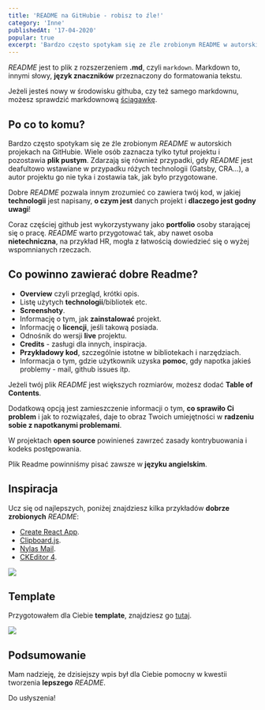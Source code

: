 ```yaml
---
title: 'README na GitHubie - robisz to źle!'
category: 'Inne'
publishedAt: '17-04-2020'
popular: true
excerpt: 'Bardzo często spotykam się ze źle zrobionym README w autorskich projekach na GitHubie. Wiele osób zaznacza tylko tytuł projektu i pozostawia plik pustym.'
---
```


_README_ jest to plik z rozszerzeniem **.md**, czyli `markdown`. Markdown to, innymi słowy, **język znaczników** przeznaczony do formatowania tekstu.

Jeżeli jesteś nowy w środowisku githuba, czy też samego markdownu, możesz sprawdzić markdownową [ściągawkę](https://github.com/adam-p/markdown-here/wiki/Markdown-Cheatsheet).

## Po co to komu?

Bardzo często spotykam się ze źle zrobionym _README_ w autorskich projekach na GitHubie. Wiele osób zaznacza tylko tytuł projektu i pozostawia **plik pustym**. Zdarzają się również przypadki, gdy _README_ jest deafultowo wstawiane w przypadku różych technologii (Gatsby, CRA...), a autor projektu go nie tyka i zostawia tak, jak było przygotowane.

Dobre _README_ pozwala innym zrozumieć co zawiera twój kod, w jakiej **technologii** jest napisany, **o czym jest** danych projekt i **dlaczego jest godny uwagi**!

Coraz częściej github jest wykorzystywany jako **portfolio** osoby starającej się o pracę. _README_ warto przygotować tak, aby nawet osoba **nietechniczna**, na przykład HR, mogła z łatwością dowiedzieć się o wyżej wspomnianych rzeczach.

## Co powinno zawierać dobre Readme?

- **Overview** czyli przegląd, krótki opis.
- Listę użytych **technologii**/bibliotek etc.
- **Screenshoty**.
- Informację o tym, jak **zainstalować** projekt.
- Informację o **licencji**, jeśli takową posiada.
- Odnośnik do wersji **live** projektu.
- **Credits** - zasługi dla innych, inspiracja.
- **Przykładowy kod**, szczególnie istotne w bibliotekach i narzędziach.
- Informacja o tym, gdzie użytkownik uzyska **pomoc**, gdy napotka jakieś problemy - mail, github issues itp.

Jeżeli twój plik _README_ jest większych rozmiarów, możesz dodać **Table of Contents**.

Dodatkową opcją jest zamieszczenie informacji o tym, **co sprawiło Ci problem** i jak to rozwiązałeś, daje to obraz Twoich umiejętności w **radzeniu sobie z napotkanymi problemami**.

W projektach **open source** powinieneś zawrzeć zasady kontrybuowania i kodeks postępowania.

Plik Readme powinniśmy pisać zawsze w **języku angielskim**.

## Inspiracja

Ucz się od najlepszych, poniżej znajdziesz kilka przykładów **dobrze zrobionych** _README_:

- [Create React App](https://github.com/facebook/create-react-app).
- [Clipboard.js](https://github.com/zenorocha/clipboard.js).
- [Nylas Mail](https://github.com/nylas/nylas-mail).
- [CKEditor 4](https://github.com/ckeditor/ckeditor4/blob/major/README.md).

![](../images/readme.png)

## Template

Przygotowałem dla Ciebie **template**, znajdziesz go [tutaj](https://github.com/Frontlive/README_TEMPLATE/blob/master/README.md).

![](../images/readme-template.png)

## Podsumowanie

Mam nadzieję, że dzisiejszy wpis był dla Ciebie pomocny w kwestii tworzenia **lepszego** _README_.

Do usłyszenia!
